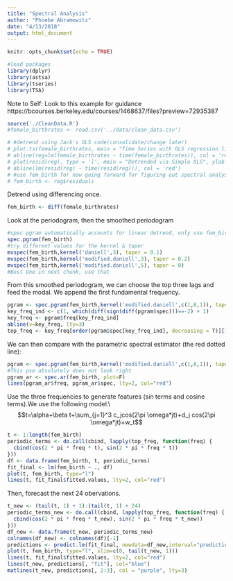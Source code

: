 ```yaml
---
title: "Spectral Analysis"
author: "Phoebe Abramowitz"
date: "4/13/2018"
output: html_document
---
```


```r
knitr::opts_chunk$set(echo = TRUE)
```
```r
#load packages
library(dplyr)
library(astsa)
library(tseries)
library(TSA)
```
Note to Self: Look to this example for guidance
https://bcourses.berkeley.edu/courses/1468637/files?preview=72935387
```r
source('./CleanData.R')
#female_birthrates <- read.csv('../data/clean_data.csv')
```
```r
# #detrend using Jack's OLS code(consolidate/change later)
# plot.ts(female_birthrates, main = "Time Series with OLS regression line")
# abline(reg=lm(female_birthrates ~ time(female_birthrates)), col = 'red')
# plot(resid(reg), type = 'l', main = "Detrended via Simple OLS", ylab = "Birthrates Detrended", xlab = "Time")
# abline(lm(resid(reg) ~ time(resid(reg))), col = 'red')
# #use fem_birth for now going forward for figuring out spectral analysis
# fem_birth <- reg$residuals
```
Detrend using differencing once. 
```r
fem_birth <- diff(female_birthrates)
```


Look at the periodogram, then the smoothed periodogram
```r
#spec.pgram automatically accounts for linear detrend, only use fem_birth specifically if detrending a different way
spec.pgram(fem_birth)
#try different values for the kernel & taper
mvspec(fem_birth,kernel('daniell',3), taper = 0.1)
mvspec(fem_birth,kernel('modified.daniell',3), taper = 0.2)
mvspec(fem_birth,kernel('modified.daniell',5), taper = 0)
#Best One in next chunk, use that
```
From this smoothed periodogram, we can choose the top three lags and feed the modal. We append the first fundamental frequency.
```r
pgram <- spec.pgram(fem_birth,kernel('modified.daniell',c(1,6,1)), taper = 0.1,log='no')
key_freq_ind <- c(1, which(diff(sign(diff(pgram$spec)))==-2) + 1)
key_freq <- pgram$freq[key_freq_ind]
abline(v=key_freq, lty=3)
top_freq <- key_freq[order(pgram$spec[key_freq_ind], decreasing = T)][1:3]
```

We can then compare with the parametric spectral estimator (the red dotted line):

```r
pgram <- spec.pgram(fem_birth,kernel('modified.daniell',c(1,6,1)), taper = 0.1)
#This pse absolutely does not look right
pgram_ar <- spec.ar(fem_birth, plot=F)
lines(pgram_ar$freq, pgram_ar$spec, lty=2, col="red")
```
Use the three frequencies to generate features (sin terms and cosine terms).We use the following model:\\
$$t=\alpha+\beta t+\sum_{j=1}^3 c_jcos(2\pi \omega*jt)+d_j cos(2\pi \omega*jt)+w_t$$

```r
t <- 1:length(fem_birth)
periodic_terms <- do.call(cbind, lapply(top_freq, function(freq) {
  cbind(cos(2 * pi * freq * t), sin(2 * pi * freq * t))
}))
df <- data.frame(fem_birth, t, periodic_terms)
fit_final <- lm(fem_birth ~ ., df)
plot(t, fem_birth, type="l")
lines(t, fit_final$fitted.values, lty=2, col="red")
```
Then, forecast the next 24 obervations.
```r
t_new <- (tail(t, 1) + 1):(tail(t, 1) + 24)
periodic_terms_new <- do.call(cbind, lapply(top_freq, function(freq) {
  cbind(cos(2 * pi * freq * t_new), sin(2 * pi * freq * t_new))
}))
df_new <- data.frame(t_new, periodic_terms_new)
colnames(df_new) <- colnames(df)[-1]
predictions <- predict.lm(fit_final, newdata=df_new,interval="prediction", level=.95)
plot(t, fem_birth, type="l", xlim=c(0, tail(t_new, 1)))
lines(t, fit_final$fitted.values, lty=2, col="red")
lines(t_new, predictions[, "fit"], col="blue")
matlines(t_new, predictions[, 2:3], col = "purple", lty=3)
```




